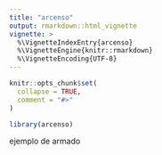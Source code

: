 ```yaml
---
title: "arcenso"
output: rmarkdown::html_vignette
vignette: >
  %\VignetteIndexEntry{arcenso}
  %\VignetteEngine{knitr::rmarkdown}
  %\VignetteEncoding{UTF-8}
---
```


```r
knitr::opts_chunk$set(
  collapse = TRUE,
  comment = "#>"
)
```

```r
library(arcenso)
```

ejemplo de armado
